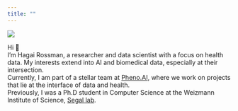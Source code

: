 ```yaml
---
title: ""
---
```


::: {layout="[21,79]" .profile-header}

![](images/Hagai_Rossman_color.png){.profile-pic}

Hi 👋  
I'm Hagai Rossman, a researcher and data scientist with a focus on health data. My interests extend into AI and biomedical data, especially at their intersection.  
Currently, I am part of a stellar team at [Pheno.AI](https://www.pheno.ai/), where we work on projects that lie at the interface of data and health.  
Previously, I was a Ph.D student in Computer Science at the Weizmann Institute of Science, [Segal lab](https://genie.weizmann.ac.il).

:::

